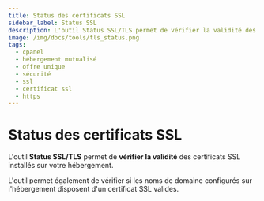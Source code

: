 ```yaml
---
title: Status des certificats SSL
sidebar_label: Status SSL
description: L'outil Status SSL/TLS permet de vérifier la validité des certificats SSL installés sur l'hébergement 
image: /img/docs/tools/tls_status.png
tags:
  - cpanel
  - hébergement mutualisé
  - offre unique
  - sécurité
  - ssl
  - certificat ssl
  - https 
---
```


# Status des certificats SSL

L'outil **Status SSL/TLS** permet de **vérifier la validité** des certificats SSL installés sur votre hébergement. 

L'outil permet également de vérifier si les noms de domaine configurés sur l'hébergement disposent d'un certificat
SSL valides.

<PreviewToolCard tool='tls_status' />